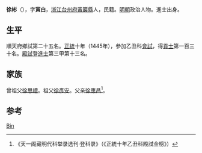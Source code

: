 {{Otheruses|other=名为徐彬的其他人物|徐彬}}

'''徐彬'''（{{bd|1404年||？}}），字'''寅白'''，[[浙江等處承宣布政使司|浙江]][[台州府|台州府]][[黄岩区|黃巖縣]]人，民籍。[[明朝|明朝]]政治人物。進士出身。

== 生平 ==
順天府鄉試第二十五名。[[正统_(年号)|正統]]十年（1445年），參加乙丑科[[會試|會試]]，得[[貢士|貢士]]第一百三十名。[[殿試|殿試]]登[[進士|進士]]第三甲第十三名。

== 家族 ==
曾祖父[[徐思禮|徐思禮]]。祖父[[徐彥安|徐彥安]]。父亲[[徐應昌|徐應昌]]<ref>《天一阁藏明代科举录选刊·登科录》（《正統十年乙丑科殿試金榜》）</ref>。

== 参考 ==
{{reflist}}

{{明朝人物小作品}}
{{正統十年乙丑科殿試金榜}}

{{Authority control}}
{{DEFAULTSORT:Xu徐}}
[[Category:徐姓|Bin]]